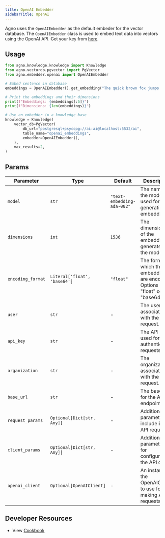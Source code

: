 ```yaml
---
title: OpenAI Embedder
sidebarTitle: OpenAI
---
```


Agno uses the `OpenAIEmbedder` as the default embeder for the vector database. The `OpenAIEmbedder` class is used to embed text data into vectors using the OpenAI API. Get your key from [here](https://platform.openai.com/api-keys).

## Usage

```python cookbook/embedders/openai_embedder.py
from agno.knowledge.knowledge import Knowledge
from agno.vectordb.pgvector import PgVector
from agno.embedder.openai import OpenAIEmbedder

# Embed sentence in database
embeddings = OpenAIEmbedder().get_embedding("The quick brown fox jumps over the lazy dog.")

# Print the embeddings and their dimensions
print(f"Embeddings: {embeddings[:5]}")
print(f"Dimensions: {len(embeddings)}")

# Use an embedder in a knowledge base
knowledge = Knowledge(
    vector_db=PgVector(
        db_url="postgresql+psycopg://ai:ai@localhost:5532/ai",
        table_name="openai_embeddings",
        embedder=OpenAIEmbedder(),
    ),
    max_results=2,
)
```

## Params

| Parameter         | Type                         | Default                    | Description                                                                      |
| ----------------- | ---------------------------- | -------------------------- | -------------------------------------------------------------------------------- |
| `model`           | `str`                        | `"text-embedding-ada-002"` | The name of the model used for generating embeddings.                            |
| `dimensions`      | `int`                        | `1536`                     | The dimensionality of the embeddings generated by the model.                     |
| `encoding_format` | `Literal['float', 'base64']` | `"float"`                  | The format in which the embeddings are encoded. Options are "float" or "base64". |
| `user`            | `str`                        | -                          | The user associated with the API request.                                        |
| `api_key`         | `str`                        | -                          | The API key used for authenticating requests.                                    |
| `organization`    | `str`                        | -                          | The organization associated with the API request.                                |
| `base_url`        | `str`                        | -                          | The base URL for the API endpoint.                                               |
| `request_params`  | `Optional[Dict[str, Any]]`   | -                          | Additional parameters to include in the API request.                             |
| `client_params`   | `Optional[Dict[str, Any]]`   | -                          | Additional parameters for configuring the API client.                            |
| `openai_client`   | `Optional[OpenAIClient]`     | -                          | An instance of the OpenAIClient to use for making API requests.                  |

## Developer Resources
- View [Cookbook](https://github.com/agno-agi/agno/tree/v2.0/cookbook/agent_concepts/knowledge/embedders/openai_embedder.py)
